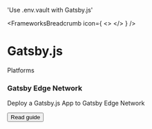 

  'Use .env.vault with Gatsby.js'

<FrameworksBreadcrumb icon={
  <>
    <GatsbyIcon className="h-9 w-9 text-[#663399]"/>
  </>
} />
# Gatsby.js
<GuideHeading lead={description} />

<div className="my-16 xl:max-w-none">
  <Heading level={2} id="platforms">
    Platforms
  </Heading>
  <div className="not-prose mt-4 grid grid-cols-1 gap-x-6 gap-y-10 border-t border-zinc-900/5 pt-10 dark:border-white/5 sm:grid-cols-2 xl:max-w-none xl:grid-cols-3">
    <div key="gatsby-edge-network" className="flex flex-row-reverse gap-6">
      <div className="flex-auto">
        <h3 className="text-sm font-semibold text-zinc-900 dark:text-white">
          Gatsby Edge Network
        </h3>
        <p className="mt-1 text-sm text-zinc-600 dark:text-zinc-400">Deploy a Gatsby.js App to Gatsby Edge Network</p>
        <p className="mt-4"><Button href="/docs/frameworks/gatsby/gatsby-edge" variant="text" arrow="right">Read guide</Button></p>
      </div>
      <GatsbyIcon className="h-9 w-9 text-[#663399]"/>
    </div>
  </div>
</div>
